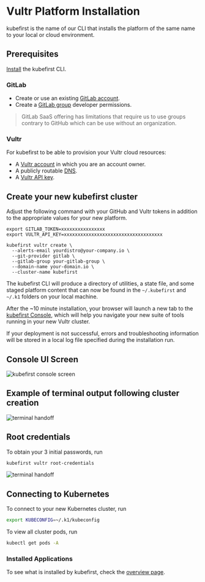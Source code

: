 # Vultr Platform Installation

kubefirst is the name of our CLI that installs the platform of the same name to your local or cloud environment.

## Prerequisites

[Install](../../../index.mdx#install-the-kubefirst-cli) the kubefirst CLI.

### GitLab

- Create or use an existing [GitLab account](https://gitlab.com).
- Create a [GitLab group](https://docs.gitlab.com/ee/user/group/) developer permissions.

> GitLab SaaS offering has limitations that require us to use groups contrary to GitHub which can be use without an organization.

### Vultr

For kubefirst to be able to provision your Vultr cloud resources:

- A [Vultr account](https://www.vultr.com/register/) in which you are an account owner.
- A publicly routable [DNS](https://www.vultr.com/docs/introduction-to-vultr-dns/).
- A [Vultr API key](https://my.vultr.com/settings/#settingsapi).

## Create your new kubefirst cluster

Adjust the following command with your GitHub and Vultr tokens in addition to the appropriate values for your new platform.

```shell
export GITLAB_TOKEN=xxxxxxxxxxxxxxxx
export VULTR_API_KEY=xxxxxxxxxxxxxxxxxxxxxxxxxxxxxxxxxxxx

kubefirst vultr create \
  --alerts-email yourdistro@your-company.io \
  --git-provider gitlab \
  --gitlab-group your-gitlab-group \
  --domain-name your-domain.io \
  --cluster-name kubefirst
```

The kubefirst CLI will produce a directory of utilities, a state file, and some staged platform content that can now be found in the `~/.kubefirst` and `~/.k1` folders on your local machine.

After the ~10 minute installation, your browser will launch a new tab to the [kubefirst Console](https://github.com/kubefirst/console), which will help you navigate your new suite of tools running in your new Vultr cluster.

If your deployment is not successful, errors and troubleshooting information will be stored in a local log file specified during the installation run.

## Console UI Screen

![kubefirst console screen](../../../img/common/gitlab/console.png)

## Example of terminal output following cluster creation

![terminal handoff](../../../img/vultr/gitlab/handoff-screen.png)

## Root credentials

To obtain your 3 initial passwords, run

```bash
kubefirst vultr root-credentials
```

![terminal handoff](../../../img/common/kubefirst/root-credentials.png)

## Connecting to Kubernetes

To connect to your new Kubernetes cluster, run

```bash
export KUBECONFIG=~/.k1/kubeconfig
```

To view all cluster pods, run

```bash
kubectl get pods -A
```

### Installed Applications

To see what is installed by kubefirst, check the [overview page](../../overview.mdx).
